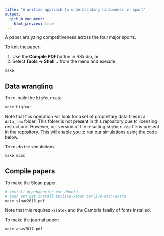 ```yaml
---
title: "A unified approach to understanding randomness in sport"
output:
  github_document:
    html_preview: true
---
```

 
A paper analyzing competitiveness across the four major sports.

To knit the paper:

#. Use the **Compile PDF** button in RStudio, or
#. Select **Tools -> Shell...** from the menu and execute:
```r
make
```

## Data wrangling

To re-build the `bigfour` data:
```r
make bigfour
```

Note that this operation will look for a set of proprietary data files in a `data_raw` folder. This folder is not present in this repository due to licensing restrictions. However, our version of the resulting `bigfour.rda` file is present in the repository. This will enable you to run our simulations using the code below. 

To re-do the simulations:
```r
make mcmc
```

## Compile papers

To make the Sloan paper:
```r
# install dependencies for Ubuntu
# sudo apt get install texlive-xetex texlive-math-extra
make sloan2016.pdf
```
Note that this requires `xelatex` and the Cambria family of fonts installed. 

To make the journal paper:
```r
make aoas2017.pdf
```


